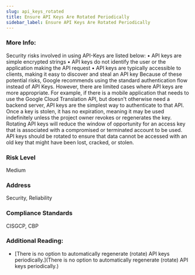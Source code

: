 ```yaml
---
slug: api_keys_rotated
title: Ensure API Keys Are Rotated Periodically
sidebar_label: Ensure API Keys Are Rotated Periodically
---
```


### More Info:

Security risks involved in using API-Keys are listed below: • API keys are simple encrypted strings • API keys do not identify the user or the application making the API request • API keys are typically accessible to clients, making it easy to discover and steal an API key Because of these potential risks, Google recommends using the standard authentication flow instead of API Keys. However, there are limited cases where API keys are more appropriate. For example, if there is a mobile application that needs to use the Google Cloud Translation API, but doesn't otherwise need a backend server, API keys are the simplest way to authenticate to that API. Once a key is stolen, it has no expiration, meaning it may be used indefinitely unless the project owner revokes or regenerates the key. Rotating API keys will reduce the window of opportunity for an access key that is associated with a compromised or terminated account to be used. API keys should be rotated to ensure that data cannot be accessed with an old key that might have been lost, cracked, or stolen.

### Risk Level

Medium

### Address

Security, Reliability

### Compliance Standards

CISGCP, CBP

### Additional Reading:

- [There is no option to automatically regenerate (rotate) API keys periodically.](There is no option to automatically regenerate (rotate) API keys periodically.) 

